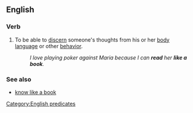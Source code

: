 ==English==

===Verb===
{{head|en|verb|head=[[read]] (someone) [[like]] [[a]] [[book]]}}

# {{lb|en|transitive|simile|idiom}} To be able to [[discern]] someone's thoughts from his or her [[body language]] or other [[behavior]].
#: ''I love playing poker against Maria because I can '''read''' her '''like a book'''.''

===See also===
* [[know like a book]]

[[Category:English predicates]]